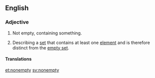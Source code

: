 {{also|non-empty}}
==English==

===Adjective===
{{en-adj|-}}

# Not empty, containing something.
# {{mathematics}} Describing a [[set]] that contains at least one [[element]] and is therefore distinct from the [[empty set]].

====Translations====
{{trans-see|of set, such that it contains at least one element|non-empty}}

[[et:nonempty]]
[[sv:nonempty]]